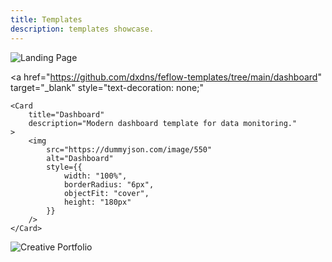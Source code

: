 ```yaml
---
title: Templates
description: templates showcase.
---
```



<CardGrid>
  <a href="https://github.com/dxdns/feflow-templates/tree/main/landing-page" target="_blank" style="text-decoration: none;">
    <Card title="Landing Page" description="Ideal landing page template for startups and SaaS.">
      <img src="https://dummyjson.com/image/450" alt="Landing Page" style={{ width: '100%', borderRadius: '6px', objectFit: 'cover', height: '180px' }} />
    </Card>
  </a>

<a
	href="https://github.com/dxdns/feflow-templates/tree/main/dashboard"
	target="_blank"
	style="text-decoration: none;"
>
	<Card
		title="Dashboard"
		description="Modern dashboard template for data monitoring."
	>
		<img
			src="https://dummyjson.com/image/550"
			alt="Dashboard"
			style={{
				width: "100%",
				borderRadius: "6px",
				objectFit: "cover",
				height: "180px"
			}}
		/>
	</Card>
</a>

  <a href="https://github.com/dxdns/feflow-templates/tree/main/portfolio" target="_blank" style="text-decoration: none;">
    <Card title="Portfolio" description="A modern template for personal portfolios.">
      <img src="https://dummyjson.com/image/650" alt="Creative Portfolio" style={{ width: '100%', borderRadius: '6px', objectFit: 'cover', height: '180px' }} />
    </Card>
  </a>
</CardGrid>
